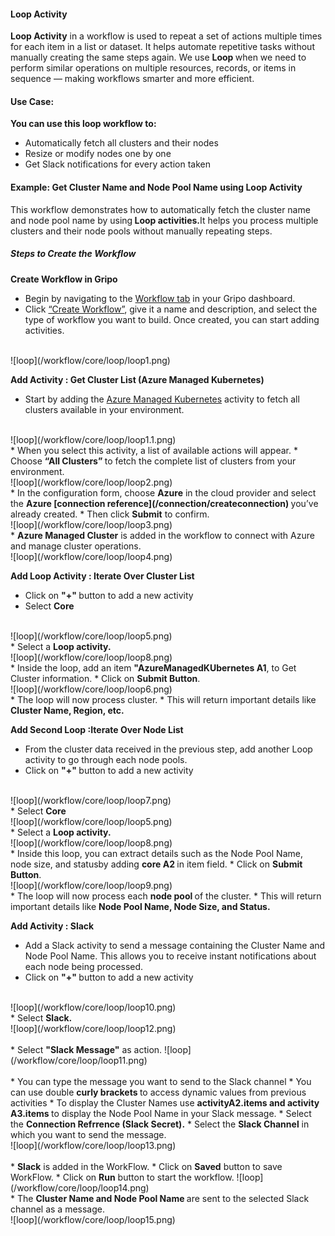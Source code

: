 #### Loop Activity 

<b> Loop Activity</b> in a workflow is used to repeat a set of actions multiple times for each item in a list or dataset. It helps automate repetitive tasks without manually creating the same steps again.
We use <b>Loop </b>when we need to perform similar operations on multiple resources, records, or items in sequence — making workflows smarter and more efficient.

#### Use Case:

<b> You can use this loop workflow to:</b>
* Automatically fetch all clusters and their nodes
* Resize or modify nodes one by one
* Get Slack notifications for every action taken 

#### Example: Get Cluster Name and Node Pool Name using Loop Activity

This workflow demonstrates how to automatically fetch the cluster name and node pool name by using<b> Loop activities.</b>It helps you process multiple clusters and their node pools without manually repeating steps.

##### Steps to Create the Workflow

  <b>Create Workflow in Gripo</b> <br />
* Begin by navigating to the [Workflow tab](/workflow) in your Gripo dashboard.
* Click [“Create Workflow”](/workflow/createworkflow), give it a name and description, and select the type of workflow you want to build.
Once created, you can start adding activities.
<br />
![loop](/workflow/core/loop/loop1.png)<br  />

<b>Add Activity : Get Cluster List (Azure Managed Kubernetes)</b>
* Start by adding the [Azure Managed Kubernetes](/workflow/typesofactivities/amazonmanagedcluster) activity to fetch all clusters available in your environment.
<br />
![loop](/workflow/core/loop/loop1.1.png)<br  />
* When you select this activity, a list of available actions will appear.
* Choose <b>“All Clusters” </b>to fetch the complete list of clusters from your environment.
<br />
![loop](/workflow/core/loop/loop2.png)<br  />
* In the configuration form, choose <b>Azure</b> in the cloud provider and select the <b>Azure [connection reference](/connection/createconnection) </b>you’ve already created.
* Then click <b>Submit</b> to confirm.
<br />
![loop](/workflow/core/loop/loop3.png)<br  />
* <b>Azure Managed Cluster</b> is added in the workflow to connect with Azure and manage cluster operations.
<br />
![loop](/workflow/core/loop/loop4.png)<br  />

<b>Add Loop Activity : Iterate Over Cluster List</b>
* Click on <b>"+" </b>button to add a new activity 
* Select <b>Core</b>
<br />
![loop](/workflow/core/loop/loop5.png)<br  />
* Select a <b>Loop activity.</b> 
<br />
![loop](/workflow/core/loop/loop8.png)<br  />
* Inside the loop, add an item <b>"AzureManagedKUbernetes A1</b>, to Get Cluster information.
* Click on <b>Submit Button</b>.
<br />
![loop](/workflow/core/loop/loop6.png)<br  />
* The loop will now process cluster.
* This will return important details like<b> Cluster Name, Region, etc.</b>

<b>Add Second Loop :Iterate Over Node List</b>
* From the cluster data received in the previous step, add another Loop activity to go through each node pools.
* Click on <b>"+" </b>button to add a new activity 
<br />
![loop](/workflow/core/loop/loop7.png)<br  />
* Select <b>Core</b>
<br />
![loop](/workflow/core/loop/loop5.png)<br  />
* Select a <b>Loop activity.</b> 
<br />
![loop](/workflow/core/loop/loop8.png)<br  />
* Inside this loop, you can extract details such as the Node Pool Name, node size, and statusby adding <b>core A2 </b>in item field.
* Click on <b>Submit Button</b>.
<br />
![loop](/workflow/core/loop/loop9.png)<br  />
* The loop will now process each <b>node pool </b>of the cluster.
* This will return important details like <b>Node Pool Name, Node Size, and Status.</b>

<b>Add Activity : Slack </b>
* Add a Slack activity to send a message containing the Cluster Name and Node Pool Name.
This allows you to receive instant notifications about each node being processed.
* Click on <b>"+" </b>button to add a new activity 
<br />
![loop](/workflow/core/loop/loop10.png)<br  />
* Select <b>Slack.</b>
 <br />
![loop](/workflow/core/loop/loop12.png)<br  /><br />
* Select <b>"Slack Message"</b> as action. 
![loop](/workflow/core/loop/loop11.png)<br  /><br />
* You can type the message you want to send to the Slack channel
* You can use double <b>curly brackets  </b>to access dynamic values from previous activities
* To display the Cluster Names use <b>activityA2.items and activity A3.items </b>to display the Node Pool Name in your Slack message.
* Select the <b>Connection Refrrence (Slack Secret).</b>
* Select the <b>Slack Channel</b> in which you want to send the message.
<br />
![loop](/workflow/core/loop/loop13.png)<br  /><br />
* <b>Slack</b> is added in the WorkFlow.
* Click on <b>Saved</b> button to save WorkFlow.
* Click on <b>Run</b> button to start the workflow.
![loop](/workflow/core/loop/loop14.png)<br  />
* The <b>Cluster Name and Node Pool Name </b>are sent to the selected Slack channel as a message.
<br />
![loop](/workflow/core/loop/loop15.png)<br  />